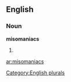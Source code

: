 ==English==

===Noun===
'''misomaniacs'''

# {{plural of|[[misomaniac]]}}

[[Category:English plurals]]

[[ar:misomaniacs]]